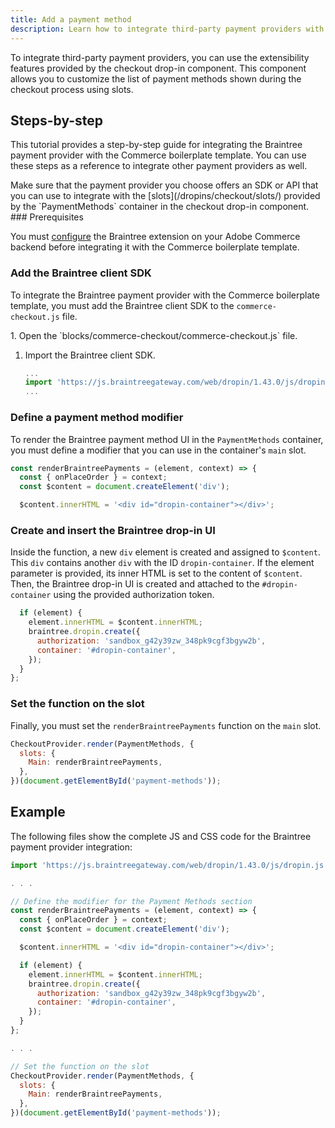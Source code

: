 ```yaml
---
title: Add a payment method
description: Learn how to integrate third-party payment providers with the Commerce boilerplate template.
---
```



To integrate third-party payment providers, you can use the extensibility features provided by the checkout drop-in component. This component allows you to customize the list of payment methods shown during the checkout process using slots.

## Steps-by-step

This tutorial provides a step-by-step guide for integrating the Braintree payment provider with the Commerce boilerplate template. You can use these steps as a reference to integrate other payment providers as well.

<Aside type="note">
Make sure that the payment provider you choose offers an SDK or API that you can use to integrate with the [slots](/dropins/checkout/slots/) provided by the `PaymentMethods` container in the checkout drop-in component.
</Aside>

<Tasks>

<Task>
### Prerequisites

You must [configure](https://experienceleague.adobe.com/en/docs/commerce-admin/stores-sales/payments/braintree) the Braintree extension on your Adobe Commerce backend before integrating it with the Commerce boilerplate template.

</Task>

<Task>

### Add the Braintree client SDK

To integrate the Braintree payment provider with the Commerce boilerplate template, you must add the Braintree client SDK to the `commerce-checkout.js` file.

<Steps>
1. Open the `blocks/commerce-checkout/commerce-checkout.js` file.

1. Import the Braintree client SDK.
   
   ```js
   ...
   import 'https://js.braintreegateway.com/web/dropin/1.43.0/js/dropin.js';
   ...
   ```

</Steps>

</Task>

<Task>

### Define a payment method modifier

To render the Braintree payment method UI in the `PaymentMethods` container, you must define a modifier that you can use in the container's `main` slot.

```js
const renderBraintreePayments = (element, context) => {
  const { onPlaceOrder } = context;
  const $content = document.createElement('div');

  $content.innerHTML = '<div id="dropin-container"></div>';
```

</Task>

<Task>

### Create and insert the Braintree drop-in UI

Inside the function, a new `div` element is created and assigned to `$content`. This `div` contains another `div` with the ID `dropin-container`. If the element parameter is provided, its inner HTML is set to the content of `$content`. Then, the Braintree drop-in UI is created and attached to the `#dropin-container` using the provided authorization token.

```js
  if (element) {
    element.innerHTML = $content.innerHTML;
    braintree.dropin.create({
      authorization: 'sandbox_g42y39zw_348pk9cgf3bgyw2b',
      container: '#dropin-container',
    });
  }
};
```

</Task>

<Task>

### Set the function on the slot

Finally, you must set the `renderBraintreePayments` function on the `main` slot.

```js
CheckoutProvider.render(PaymentMethods, {
  slots: {
    Main: renderBraintreePayments,
  },
})(document.getElementById('payment-methods'));
```

</Task>

</Tasks>

## Example

The following files show the complete JS and CSS code for the Braintree payment provider integration:

```js title="commerce-checkout.js" ins={"2":1} ins={"3":5} ins={"4":12} ins={"5":23}
import 'https://js.braintreegateway.com/web/dropin/1.43.0/js/dropin.js';

. . .

// Define the modifier for the Payment Methods section
const renderBraintreePayments = (element, context) => {
  const { onPlaceOrder } = context;
  const $content = document.createElement('div');

  $content.innerHTML = '<div id="dropin-container"></div>';

  if (element) {
    element.innerHTML = $content.innerHTML;
    braintree.dropin.create({
      authorization: 'sandbox_g42y39zw_348pk9cgf3bgyw2b',
      container: '#dropin-container',
    });
  }
};

. . .

// Set the function on the slot
CheckoutProvider.render(PaymentMethods, {
  slots: {
    Main: renderBraintreePayments,
  },
})(document.getElementById('payment-methods'));
```